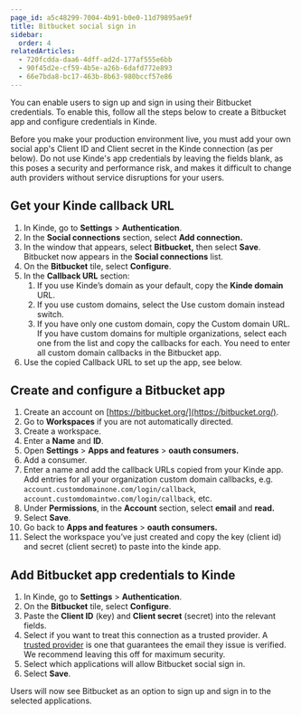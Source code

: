 ```yaml
---
page_id: a5c48299-7004-4b91-b0e0-11d79895ae9f
title: Bitbucket social sign in
sidebar:
  order: 4
relatedArticles:
  - 720fcdda-daa6-4dff-ad2d-177af555e6bb
  - 90f45d2e-cf59-4b5e-a26b-6dafd772e893
  - 66e7bda8-bc17-463b-8b63-980bccf57e86
---
```


You can enable users to sign up and sign in using their Bitbucket credentials. To enable this, follow all the steps below to create a Bitbucket app and configure credentials in Kinde.

<Aside type="warning" title="Social sign in for production environments">

Before you make your production environment live, you must add your own social app's Client ID and Client secret in the Kinde connection (as per below). Do not use Kinde's app credentials by leaving the fields blank, as this poses a security and performance risk, and makes it difficult to change auth providers without service disruptions for your users.

</Aside>

## **Get your Kinde callback URL**

1. In Kinde, go to **Settings** > **Authentication**.
2. In the **Social connections** section, select **Add connection.**
3. In the window that appears, select **Bitbucket,** then select **Save**. Bitbucket now appears in the **Social connections** list.
4. On the **Bitbucket** tile, select **Configure**.
5. In the **Callback URL** section:
   1. If you use Kinde’s domain as your default, copy the **Kinde domain** URL.
   2. If you use custom domains, select the Use custom domain instead switch.
   3. If you have only one custom domain, copy the Custom domain URL. If you have custom domains for multiple organizations, select each one from the list and copy the callbacks for each. You need to enter all custom domain callbacks in the Bitbucket app.
6. Use the copied Callback URL to set up the app, see below.

## **Create and configure a Bitbucket app**

1. Create an account on [https://bitbucket.org/](https://bitbucket.org/).
2. Go to **Workspaces** if you are not automatically directed.
3. Create a workspace.
4. Enter a **Name** and **ID**.
5. Open **Settings** > **Apps and features** > **oauth consumers.**
6. Add a consumer.
7. Enter a name and add the callback URLs copied from your Kinde app. Add entries for all your organization custom domain callbacks, e.g. `account.customdomainone.com/login/callback`, `account.customdomaintwo.com/login/callback`, etc.
8. Under **Permissions**, in the **Account** section, select **email** and **read.**
9. Select **Save**.
10. Go back to **Apps and features** > **oauth consumers.**
11. Select the workspace you’ve just created and copy the key (client id) and secret (client secret) to paste into the kinde app.

## **Add Bitbucket app credentials to Kinde**

1. In Kinde, go to **Settings** > **Authentication**.
2. On the **Bitbucket** tile, select **Configure**.
3. Paste the **Client ID** (key) and **Client secret** (secret) into the relevant fields.
4. Select if you want to treat this connection as a trusted provider. A [trusted provider](/authenticate/about-auth/identity-and-verification/) is one that guarantees the email they issue is verified. We recommend leaving this off for maximum security.
5. Select which applications will allow Bitbucket social sign in.
6. Select **Save**.

Users will now see Bitbucket as an option to sign up and sign in to the selected applications.

